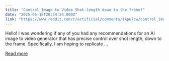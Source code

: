 ```yaml
---
title: "Control Image to Video Shot-length down to the frame?"
date: "2025-05-18T20:54:24.000Z"
link: "https://www.reddit.com/r/artificial/comments/1kpu7cw/control_image_to_video_shotlength_down_to_the/"
---
```


Hello!
 I was wondering if any of you had any recommendations for an AI image to video generator that has precise control over shot length, down to the frame. 
 Specifically, I am hoping to replicate ...

[Read more](https://www.reddit.com/r/artificial/comments/1kpu7cw/control_image_to_video_shotlength_down_to_the/)
